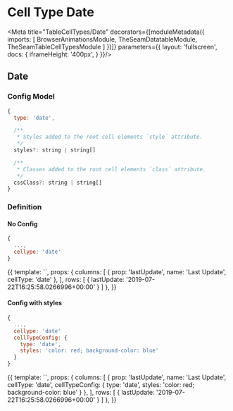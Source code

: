 


# Cell Type Date

<Meta title="TableCellTypes/Date" decorators={[moduleMetadata({
  imports: [
    BrowserAnimationsModule,
    TheSeamDatatableModule,
    TheSeamTableCellTypesModule
  ]
})]}
parameters={{
    layout: 'fullscreen',
    docs: {
      iframeHeight: '400px',
    }
  }}/>

## Date

### Config Model

```js
{
  type: 'date',

  /**
   * Styles added to the root cell elements `style` attribute.
   */
  styles?: string | string[]

  /**
   * Classes added to the root cell elements `class` attribute.
   */
  cssClass?: string | string[]
}
```

### Definition

#### No Config

```js
{
  ...,
  cellype: 'date'
}
```

<Preview>
  <Story name="Basic" height="150px">
    {{
      template: `<seam-datatable class="vw-100 vh-100" [columns]="columns" [rows]="rows"></seam-datatable>`,
      props: {
        columns: [
          { prop: 'lastUpdate', name: 'Last Update', cellType: 'date' },
        ],
        rows: [
          { lastUpdate: '2019-07-22T16:25:58.0266996+00:00' }
        ]
      },
    }}
  </Story>
</Preview>

#### Config with styles

```js
{
  ...,
  cellype: 'date'
  cellTypeConfig: {
    type: 'date',
    styles: 'color: red; background-color: blue'
  }
}
```

<Preview>
  <Story name="WithConfig" height="150px">
    {{
      template: `<seam-datatable class="vw-100 vh-100" [columns]="columns" [rows]="rows"></seam-datatable>`,
      props: {
        columns: [
          { prop: 'lastUpdate', name: 'Last Update', cellType: 'date', cellTypeConfig: { type: 'date', styles: 'color: red; background-color: blue' } },
        ],
        rows: [
          { lastUpdate: '2019-07-22T16:25:58.0266996+00:00' }
        ]
      },
    }}
  </Story>
</Preview>

